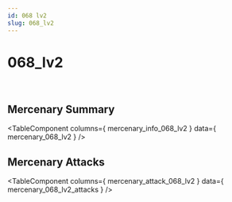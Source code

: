 ```yaml
---
id: 068 lv2
slug: 068_lv2
---
```



# 068_lv2

<div style = {{ display: "flex" }}>
    <Image img={require('@site/static/img/mercenaries/illust/thum_char_view_n_068.jpg')}/>
    <Image img={require('@site/static/img/mercenaries/illust/thum_char_view_o_068.jpg')}/>
</div>

## Mercenary Summary

<TableComponent
  columns={ mercenary_info_068_lv2 }
  data={ mercenary_068_lv2 }
/>

## Mercenary Attacks

<TableComponent
  columns={ mercenary_attack_068_lv2 }
  data={ mercenary_068_lv2_attacks }
/>